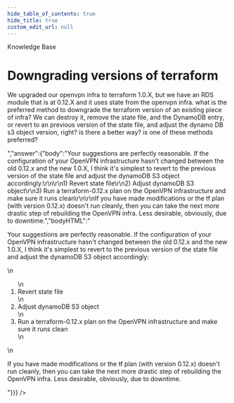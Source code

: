 ```yaml
---
hide_table_of_contents: true
hide_title: true
custom_edit_url: null
---
```



<CenterLayout>
<span className="searchCategory">Knowledge Base</span>
<h1>Downgrading versions of terraform</h1>
<GitHub discussion={{"id":"D_kwDOF8slf84AOawc","number":111,"author":{"login":"pete0emerson"},"title":"Downgrading versions of terraform","body":"We upgraded our openvpn infra to terraform 1.0.X, but we have an RDS module that is at 0.12.X and it uses state from the openvpn infra.  what is the preferred method to downgrade the terraform version of an existing piece of infra?  We can destroy it, remove the state file, and the DynamoDB entry, or revert to an previous version of the state file, and adjust the dynamo DB s3 object version, right?  is there a better way?  is one of these methods preferred?","bodyHTML":"<p dir=\"auto\">We upgraded our openvpn infra to terraform 1.0.X, but we have an RDS module that is at 0.12.X and it uses state from the openvpn infra.  what is the preferred method to downgrade the terraform version of an existing piece of infra?  We can destroy it, remove the state file, and the DynamoDB entry, or revert to an previous version of the state file, and adjust the dynamo DB s3 object version, right?  is there a better way?  is one of these methods preferred?</p>","answer":{"body":"Your suggestions are perfectly reasonable. If the configuration of your OpenVPN infrastructure hasn't changed between the old 0.12.x and the new 1.0.X, I think it's simplest to revert to the previous version of the state file and adjust the dynamoDB S3 object accordingly:\r\n\r\n1) Revert state file\r\n2) Adjust dynamoDB S3 object\r\n3) Run a terraform-0.12.x plan on the OpenVPN infrastructure and make sure it runs clean\r\n\r\nIf you have made modifications or the tf plan (with version 0.12.x) doesn't run cleanly, then you can take the next more drastic step of rebuilding the OpenVPN infra. Less desirable, obviously, due to downtime.","bodyHTML":"<p dir=\"auto\">Your suggestions are perfectly reasonable. If the configuration of your OpenVPN infrastructure hasn't changed between the old 0.12.x and the new 1.0.X, I think it's simplest to revert to the previous version of the state file and adjust the dynamoDB S3 object accordingly:</p>\n<ol dir=\"auto\">\n<li>Revert state file</li>\n<li>Adjust dynamoDB S3 object</li>\n<li>Run a terraform-0.12.x plan on the OpenVPN infrastructure and make sure it runs clean</li>\n</ol>\n<p dir=\"auto\">If you have made modifications or the tf plan (with version 0.12.x) doesn't run cleanly, then you can take the next more drastic step of rebuilding the OpenVPN infra. Less desirable, obviously, due to downtime.</p>"}}} />

</CenterLayout>
  

<!-- ##DOCS-SOURCER-START
{
  "sourcePlugin": "github-discussions",
  "hash": "2b202c5e620ba022114bda368ec20031"
}
##DOCS-SOURCER-END -->
